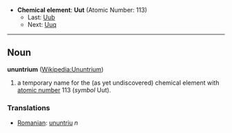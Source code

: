 *'''Chemical element''': '''Uut''' (Atomic Number: 113)
**Last: [[Ununbium|Uub]]
**Next: [[Ununquadium|Uuq]]
----
== Noun ==
'''ununtrium''' ([[en:Ununtrium|Wikipedia:Ununtrium]])

# a temporary name for the (as yet undiscovered) chemical element with [[atomic number]] 113 (''symbol'' Uut).

===Translations===
*[[Romanian]]: [[ununtriu]] ''n''